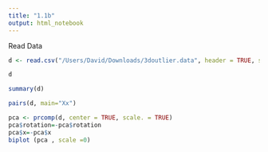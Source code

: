```yaml
---
title: "1.1b"
output: html_notebook
---
```

Read Data
```r
d <- read.csv("/Users/David/Downloads/3doutlier.data", header = TRUE, sep = " ", dec = ".")
```
```r
d
```
```r
summary(d)
```
```r
pairs(d, main="Xx")
```
```r
pca <- prcomp(d, center = TRUE, scale. = TRUE) 
pca$rotation=-pca$rotation
pca$x=-pca$x
biplot (pca , scale =0)
```